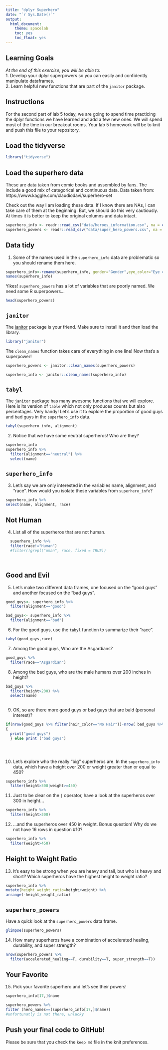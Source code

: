 ```yaml
---
title: "dplyr Superhero"
date: "`r Sys.Date()`"
output:
  html_document:
    theme: spacelab
    toc: yes
    toc_float: yes
---
```


## Learning Goals  
*At the end of this exercise, you will be able to:*    
1. Develop your dplyr superpowers so you can easily and confidently manipulate dataframes.  
2. Learn helpful new functions that are part of the `janitor` package.  

## Instructions
For the second part of lab 5 today, we are going to spend time practicing the dplyr functions we have learned and add a few new ones. We will spend most of the time in our breakout rooms. Your lab 5 homework will be to knit and push this file to your repository.  

## Load the tidyverse
```r
library("tidyverse")
```

## Load the superhero data
These are data taken from comic books and assembled by fans. The include a good mix of categorical and continuous data.  Data taken from: https://www.kaggle.com/claudiodavi/superhero-set  

Check out the way I am loading these data. If I know there are NAs, I can take care of them at the beginning. But, we should do this very cautiously. At times it is better to keep the original columns and data intact.  
```r
superhero_info <- readr::read_csv("data/heroes_information.csv", na = c("", "-99", "-"))
superhero_powers <- readr::read_csv("data/super_hero_powers.csv", na = c("", "-99", "-"))
```

## Data tidy
1. Some of the names used in the `superhero_info` data are problematic so you should rename them here.  
```r


superhero_info<-rename(superhero_info, gender="Gender",eye_color="Eye color", race="Race",hair_color="Hair color", height="Height", publisher="Publisher", skin_color="Skin color", alignment="Alignment", weight="Weight" )
names(superhero_info)
```

Yikes! `superhero_powers` has a lot of variables that are poorly named. We need some R superpowers...
```r
head(superhero_powers)
```

## `janitor`
The [janitor](https://garthtarr.github.io/meatR/janitor.html) package is your friend. Make sure to install it and then load the library.  
```r
library("janitor")
```

The `clean_names` function takes care of everything in one line! Now that's a superpower!
```r
superhero_powers <- janitor::clean_names(superhero_powers)

superhero_info <- janitor::clean_names(superhero_info)
```

## `tabyl`
The `janitor` package has many awesome functions that we will explore. Here is its version of `table` which not only produces counts but also percentages. Very handy! Let's use it to explore the proportion of good guys and bad guys in the `superhero_info` data.  

```r
tabyl(superhero_info, alignment)
```

2. Notice that we have some neutral superheros! Who are they?
```r
superhero_info
superhero_info %>% 
  filter(alignment=="neutral") %>%
  select(name)

```

## `superhero_info`
3. Let's say we are only interested in the variables name, alignment, and "race". How would you isolate these variables from `superhero_info`?
```r
superhero_info %>% 
select(name, alignment, race)

```

## Not Human
4. List all of the superheros that are not human.
```r

  superhero_info %>% 
  filter(race!="Human")
  #filter(!grepl("uman", race, fixed = TRUE))

 
```

## Good and Evil
5. Let's make two different data frames, one focused on the "good guys" and another focused on the "bad guys".
```r
good_guys<- superhero_info %>%
  filter(alignment=="good")
```

```r
bad_guys<- superhero_info %>%
  filter(alignment=="bad")
```

6. For the good guys, use the `tabyl` function to summarize their "race".
```r
tabyl(good_guys,race)
```

7. Among the good guys, Who are the Asgardians?
```r
good_guys %>% 
  filter(race=="Asgardian")
```

8. Among the bad guys, who are the male humans over 200 inches in height?
```r
bad_guys %>% 
  filter(height>200) %>% 
  select(name)
  
```

9. OK, so are there more good guys or bad guys that are bald (personal interest)?
```r
if(nrow(good_guys %>% filter(hair_color=="No Hair"))-nrow( bad_guys %>% filter(hair_color=="No Hair"))>0)
{
  print("good guys")
  } else print ("bad guys")


    

```

10. Let's explore who the really "big" superheros are. In the `superhero_info` data, which have a height over 200 or weight greater than or equal to 450?
```r
superhero_info %>% 
  filter(height>300|weight>=450)

```

11. Just to be clear on the `|` operator,  have a look at the superheros over 300 in height...
```r
superhero_info %>% 
  filter(height>300)

```

12. ...and the superheros over 450 in weight. Bonus question! Why do we not have 16 rows in question #10?
```r
superhero_info %>% 
  filter(weight>450)
```

## Height to Weight Ratio
13. It's easy to be strong when you are heavy and tall, but who is heavy and short? Which superheros have the highest height to weight ratio?
```r
superhero_info %>% 
mutate(height_weight_ratio=height/weight) %>% 
arrange(-height_weight_ratio)

```

## `superhero_powers`
Have a quick look at the `superhero_powers` data frame.  
```r
glimpse(superhero_powers)
```

14. How many superheros have a combination of accelerated healing, durability, and super strength?
```r

nrow(superhero_powers %>% 
  filter(accelerated_healing==T, durability==T, super_strength==T))

```

## Your Favorite
15. Pick your favorite superhero and let's see their powers!
```r
superhero_info[17,]$name

superhero_powers %>% 
filter (hero_names==(superhero_info[17,]$name))
#unfortunatly is not there, unlucky
```

## Push your final code to GitHub!
Please be sure that you check the `keep md` file in the knit preferences.  